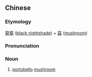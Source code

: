 {{also|龙葵菇}}
==Chinese==
{{zh-forms|s=龙葵菇|type=21}}

===Etymology===
[[龍葵]] ([[black nightshade]])<!--needs to be verified--> + [[菇]] ([[mushroom]])

===Pronunciation===
{{zh-pron
|m=lóngkuígū
|cat=n
}}

===Noun===
{{zh-noun}}

# [[portobello]] [[mushroom]]